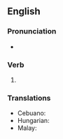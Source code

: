 ==English==
{{attention|en|This page should have a definition for the adjective sense}}

===Pronunciation===
* {{IPA|en|/ˈtæŋ.ɡəld/}}

===Verb===
{{head|en|verb form}}

# {{en-past of|tangle}}

===Translations===
{{trans-top}}
* Cebuano: {{t|ceb|gubot}}
* Hungarian: {{t|hu|kusza}}
* Malay: {{t|ms|kusut}}
{{trans-bottom}}